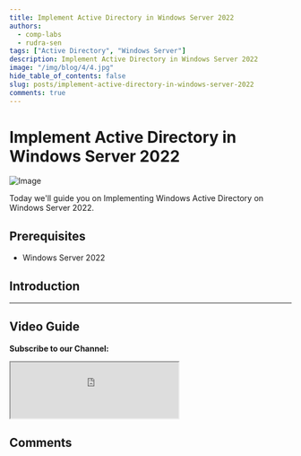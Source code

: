 ```yaml
---
title: Implement Active Directory in Windows Server 2022
authors:
  - comp-labs
  - rudra-sen
tags: ["Active Directory", "Windows Server"]
description: Implement Active Directory in Windows Server 2022
image: "/img/blog/4/4.jpg"
hide_table_of_contents: false
slug: posts/implement-active-directory-in-windows-server-2022
comments: true
---
```



# Implement Active Directory in Windows Server 2022

![Image](/img/blog/4/4.jpg)

Today we'll guide you on Implementing Windows Active Directory on Windows Server 2022.

<!-- truncate -->

## Prerequisites

- Windows Server 2022

## Introduction

---

## Video Guide

**Subscribe to our Channel:**

<iframe
  src="https://complabs.in/html/subscribe.html"
  title="Subscribe Comp Labs"
  height="100"
></iframe>

## Comments

<Giscus
  id="comments"
  repo="Comp-Labs/comp-labs-website"
  repoId="R_kgDOGaLmeA"
  category="General"
  categoryId="DIC_kwDOGaLmeM4CBAA6"
  mapping="title"
  term="Comments"
  reactionsEnabled="1"
  emitMetadata="0"
  inputPosition="top"
  theme="preferred_color_scheme"
  lang="en"
  loading="lazy"
/>
